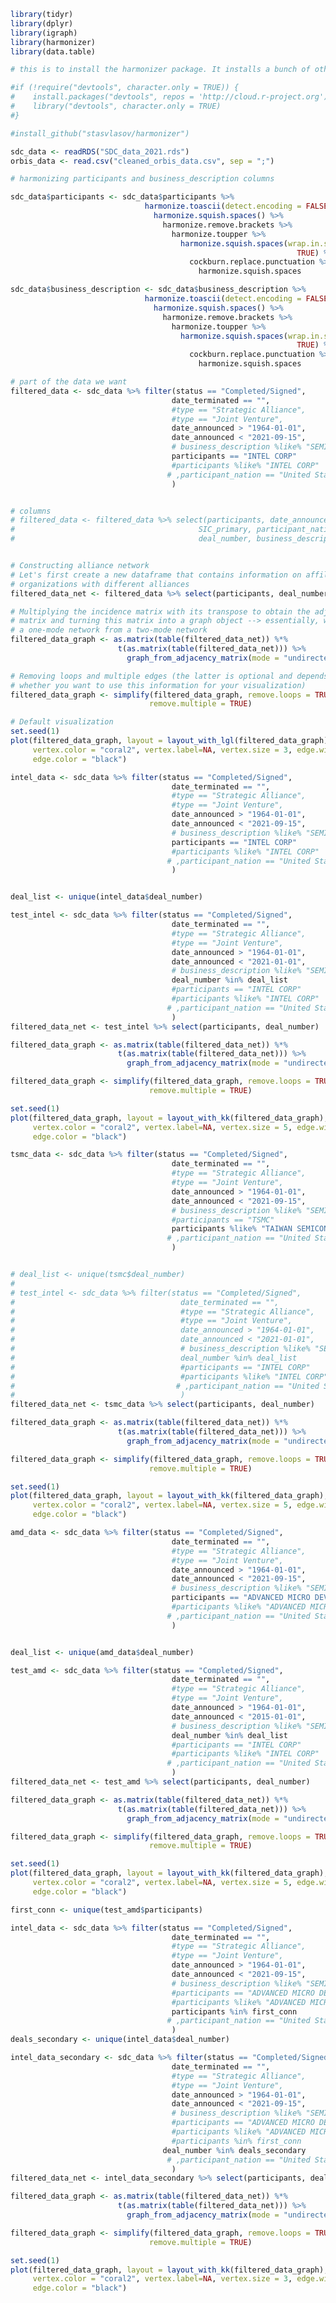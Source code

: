 ```r
library(tidyr)
library(dplyr)
library(igraph)
library(harmonizer)
library(data.table)
```
```r
# this is to install the harmonizer package. It installs a bunch of other stuff I think, not sure how to fix that

#if (!require("devtools", character.only = TRUE)) {
#    install.packages("devtools", repos = 'http://cloud.r-project.org')
#    library("devtools", character.only = TRUE)
#}

#install_github("stasvlasov/harmonizer")
```


```r
sdc_data <- readRDS("SDC_data_2021.rds")
orbis_data <- read.csv("cleaned_orbis_data.csv", sep = ";")
```


```r
# harmonizing participants and business_description columns

sdc_data$participants <- sdc_data$participants %>% 
                              harmonize.toascii(detect.encoding = FALSE) %>%  
                                harmonize.squish.spaces() %>% 
                                  harmonize.remove.brackets %>% 
                                    harmonize.toupper %>% 
                                      harmonize.squish.spaces(wrap.in.spaces = 
                                                                TRUE) %>% 
                                        cockburn.replace.punctuation %>% 
                                          harmonize.squish.spaces

sdc_data$business_description <- sdc_data$business_description %>% 
                              harmonize.toascii(detect.encoding = FALSE) %>%  
                                harmonize.squish.spaces() %>% 
                                  harmonize.remove.brackets %>% 
                                    harmonize.toupper %>% 
                                      harmonize.squish.spaces(wrap.in.spaces = 
                                                                TRUE) %>% 
                                        cockburn.replace.punctuation %>% 
                                          harmonize.squish.spaces


```

```r

# part of the data we want
filtered_data <- sdc_data %>% filter(status == "Completed/Signed", 
                                    date_terminated == "",
                                    #type == "Strategic Alliance",
                                    #type == "Joint Venture",
                                    date_announced > "1964-01-01",
                                    date_announced < "2021-09-15",
                                    # business_description %like% "SEMICONDUCTOR",
                                    participants == "INTEL CORP"
                                    #participants %like% "INTEL CORP"
                                   # ,participant_nation == "United States"
                                    ) 


# columns
# filtered_data <- filtered_data %>% select(participants, date_announced, type, 
#                                         SIC_primary, participant_nation, 
#                                         deal_number, business_description)


# Constructing alliance network
# Let's first create a new dataframe that contains information on affiliation of 
# organizations with different alliances 
filtered_data_net <- filtered_data %>% select(participants, deal_number)


```

```r
# Multiplying the incidence matrix with its transpose to obtain the adjacency 
# matrix and turning this matrix into a graph object --> essentially, we obtain 
# a one-mode network from a two-mode network 
filtered_data_graph <- as.matrix(table(filtered_data_net)) %*% 
                        t(as.matrix(table(filtered_data_net))) %>% 
                          graph_from_adjacency_matrix(mode = "undirected")
```

```r
# Removing loops and multiple edges (the latter is optional and depends on 
# whether you want to use this information for your visualization)
filtered_data_graph <- simplify(filtered_data_graph, remove.loops = TRUE, 
                               remove.multiple = TRUE)


```

```r
# Default visualization
set.seed(1)
plot(filtered_data_graph, layout = layout_with_lgl(filtered_data_graph), 
     vertex.color = "coral2", vertex.label=NA, vertex.size = 3, edge.width = 0.2, 
     edge.color = "black")
```


```r

intel_data <- sdc_data %>% filter(status == "Completed/Signed", 
                                    date_terminated == "",
                                    #type == "Strategic Alliance",
                                    #type == "Joint Venture",
                                    date_announced > "1964-01-01",
                                    date_announced < "2021-09-15",
                                    # business_description %like% "SEMICONDUCTOR",
                                    participants == "INTEL CORP"
                                    #participants %like% "INTEL CORP"
                                   # ,participant_nation == "United States"
                                    ) 


deal_list <- unique(intel_data$deal_number)

test_intel <- sdc_data %>% filter(status == "Completed/Signed", 
                                    date_terminated == "",
                                    #type == "Strategic Alliance",
                                    #type == "Joint Venture",
                                    date_announced > "1964-01-01",
                                    date_announced < "2021-01-01",
                                    # business_description %like% "SEMICONDUCTOR",
                                    deal_number %in% deal_list
                                    #participants == "INTEL CORP"
                                    #participants %like% "INTEL CORP"
                                   # ,participant_nation == "United States"
                                    ) 
filtered_data_net <- test_intel %>% select(participants, deal_number)

filtered_data_graph <- as.matrix(table(filtered_data_net)) %*% 
                        t(as.matrix(table(filtered_data_net))) %>% 
                          graph_from_adjacency_matrix(mode = "undirected")

filtered_data_graph <- simplify(filtered_data_graph, remove.loops = TRUE, 
                               remove.multiple = TRUE)

set.seed(1)
plot(filtered_data_graph, layout = layout_with_kk(filtered_data_graph), 
     vertex.color = "coral2", vertex.label=NA, vertex.size = 5, edge.width = 0.2, 
     edge.color = "black")

```
```r
tsmc_data <- sdc_data %>% filter(status == "Completed/Signed", 
                                    date_terminated == "",
                                    #type == "Strategic Alliance",
                                    #type == "Joint Venture",
                                    date_announced > "1964-01-01",
                                    date_announced < "2021-09-15",
                                    # business_description %like% "SEMICONDUCTOR",
                                    #participants == "TSMC"
                                    participants %like% "TAIWAN SEMICONDUCTOR"
                                   # ,participant_nation == "United States"
                                    ) 


# deal_list <- unique(tsmc$deal_number)
# 
# test_intel <- sdc_data %>% filter(status == "Completed/Signed", 
#                                     date_terminated == "",
#                                     #type == "Strategic Alliance",
#                                     #type == "Joint Venture",
#                                     date_announced > "1964-01-01",
#                                     date_announced < "2021-01-01",
#                                     # business_description %like% "SEMICONDUCTOR",
#                                     deal_number %in% deal_list
#                                     #participants == "INTEL CORP"
#                                     #participants %like% "INTEL CORP"
#                                    # ,participant_nation == "United States"
#                                     ) 
filtered_data_net <- tsmc_data %>% select(participants, deal_number)

filtered_data_graph <- as.matrix(table(filtered_data_net)) %*% 
                        t(as.matrix(table(filtered_data_net))) %>% 
                          graph_from_adjacency_matrix(mode = "undirected")

filtered_data_graph <- simplify(filtered_data_graph, remove.loops = TRUE, 
                               remove.multiple = TRUE)

set.seed(1)
plot(filtered_data_graph, layout = layout_with_kk(filtered_data_graph), 
     vertex.color = "coral2", vertex.label=NA, vertex.size = 5, edge.width = 0.2, 
     edge.color = "black")
```


```r
amd_data <- sdc_data %>% filter(status == "Completed/Signed", 
                                    date_terminated == "",
                                    #type == "Strategic Alliance",
                                    #type == "Joint Venture",
                                    date_announced > "1964-01-01",
                                    date_announced < "2021-09-15",
                                    # business_description %like% "SEMICONDUCTOR",
                                    participants == "ADVANCED MICRO DEVICES INC"
                                    #participants %like% "ADVANCED MICRO DEVICES"
                                   # ,participant_nation == "United States"
                                    ) 


deal_list <- unique(amd_data$deal_number)

test_amd <- sdc_data %>% filter(status == "Completed/Signed", 
                                    date_terminated == "",
                                    #type == "Strategic Alliance",
                                    #type == "Joint Venture",
                                    date_announced > "1964-01-01",
                                    date_announced < "2015-01-01",
                                    # business_description %like% "SEMICONDUCTOR",
                                    deal_number %in% deal_list
                                    #participants == "INTEL CORP"
                                    #participants %like% "INTEL CORP"
                                   # ,participant_nation == "United States"
                                    ) 
filtered_data_net <- test_amd %>% select(participants, deal_number)

filtered_data_graph <- as.matrix(table(filtered_data_net)) %*% 
                        t(as.matrix(table(filtered_data_net))) %>% 
                          graph_from_adjacency_matrix(mode = "undirected")

filtered_data_graph <- simplify(filtered_data_graph, remove.loops = TRUE, 
                               remove.multiple = TRUE)

set.seed(1)
plot(filtered_data_graph, layout = layout_with_kk(filtered_data_graph), 
     vertex.color = "coral2", vertex.label=NA, vertex.size = 5, edge.width = 0.2, 
     edge.color = "black")
```


```r
first_conn <- unique(test_amd$participants)

intel_data <- sdc_data %>% filter(status == "Completed/Signed", 
                                    date_terminated == "",
                                    #type == "Strategic Alliance",
                                    #type == "Joint Venture",
                                    date_announced > "1964-01-01",
                                    date_announced < "2021-09-15",
                                    # business_description %like% "SEMICONDUCTOR",
                                    #participants == "ADVANCED MICRO DEVICES INC"
                                    #participants %like% "ADVANCED MICRO DEVICES"
                                    participants %in% first_conn
                                   # ,participant_nation == "United States"
                                    ) 
deals_secondary <- unique(intel_data$deal_number)

intel_data_secondary <- sdc_data %>% filter(status == "Completed/Signed", 
                                    date_terminated == "",
                                    #type == "Strategic Alliance",
                                    #type == "Joint Venture",
                                    date_announced > "1964-01-01",
                                    date_announced < "2021-09-15",
                                    # business_description %like% "SEMICONDUCTOR",
                                    #participants == "ADVANCED MICRO DEVICES INC"
                                    #participants %like% "ADVANCED MICRO DEVICES"
                                    #participants %in% first_conn
                                  deal_number %in% deals_secondary
                                   # ,participant_nation == "United States"
                                    ) 
filtered_data_net <- intel_data_secondary %>% select(participants, deal_number)

filtered_data_graph <- as.matrix(table(filtered_data_net)) %*% 
                        t(as.matrix(table(filtered_data_net))) %>% 
                          graph_from_adjacency_matrix(mode = "undirected")

filtered_data_graph <- simplify(filtered_data_graph, remove.loops = TRUE, 
                               remove.multiple = TRUE)

set.seed(1)
plot(filtered_data_graph, layout = layout_with_kk(filtered_data_graph), 
     vertex.color = "coral2", vertex.label=NA, vertex.size = 3, edge.width = 0.2, 
     edge.color = "black")

```





















